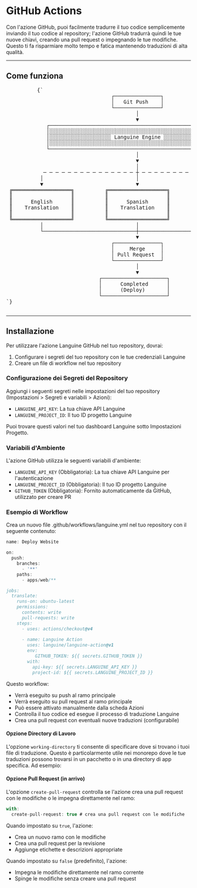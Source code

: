 # GitHub Actions

Con l'azione GitHub, puoi facilmente tradurre il tuo codice semplicemente inviando il tuo codice al repository; l'azione GitHub tradurrà quindi le tue nuove chiavi, creando una pull request o impegnando le tue modifiche.
Questo ti fa risparmiare molto tempo e fatica mantenendo traduzioni di alta qualità.

---

## Come funziona



<div className="flex flex-col items-center justify-center p-4 mb-8 h-[400px] sm:h-[500px] md:h-[650px]">
        <pre
          className="p-4 text-sm leading-5 scale-[0.5] sm:scale-[0.65] md:scale-90 transform-gpu"
          style={{
            fontFamily: "monospace",
            whiteSpace: "pre",
            textAlign: "left",
          }}
        >
          {`
                                  ┌───────────────┐
                                  │   Git Push    │
                                  └───────────────┘
                                          │
                                          ▼
             ┌─────────────────────────────────────────────────────────┐
             │░░░░░░░░░░░░░░░░░░░░░░░░░░░░░░░░░░░░░░░░░░░░░░░░░░░░░░░░░│
             │░░░░░░░░░░░░░░░░░░░░ Languine Engine ░░░░░░░░░░░░░░░░░░░░│
             │░░░░░░░░░░░░░░░░░░░░░░░░░░░░░░░░░░░░░░░░░░░░░░░░░░░░░░░░░│
             └─────────────────────────────────────────────────────────┘
                                          │
                                          ▼
                                          │
            ─ ─ ─ ─ ─ ─ ─ ─ ─ ─ ─ ─ ─ ─ ─ ┼ ─ ─ ─ ─ ─ ─ ─ ─ ─ ─ ─ ─ ─ ─ ─
           │                              │                              │
           ▼                              ▼                              ▼
 ╔═══════════════════╗          ╔═══════════════════╗          ╔═══════════════════╗
 ║                   ║          ║                   ║          ║                   ║
 ║      English      ║          ║      Spanish      ║          ║      Japanese     ║
 ║    Translation    ║          ║    Translation    ║          ║     Translation   ║
 ║                   ║          ║                   ║          ║                   ║
 ╚═══════════════════╝          ╚═══════════════════╝          ╚═══════════════════╝
           │                              │                              │
           └──────────────────────────────┼──────────────────────────────┘
                                          ▼
                                  ┌───────────────┐
                                  │     Merge     │
                                  │ Pull Request  │
                                  └───────────────┘
                                          │
                                          ▼
                              ┌─────────────────────┐
                              │      Completed      │
                              │      (Deploy)       │
                              └─────────────────────┘
`}
        </pre>
      </div>

---

## Installazione

Per utilizzare l'azione Languine GitHub nel tuo repository, dovrai:

1. Configurare i segreti del tuo repository con le tue credenziali Languine
2. Creare un file di workflow nel tuo repository

### Configurazione dei Segreti del Repository

Aggiungi i seguenti segreti nelle impostazioni del tuo repository (Impostazioni > Segreti e variabili > Azioni):

- `LANGUINE_API_KEY`: La tua chiave API Languine
- `LANGUINE_PROJECT_ID`: Il tuo ID progetto Languine

Puoi trovare questi valori nel tuo dashboard Languine sotto Impostazioni Progetto.



### Variabili d'Ambiente

L'azione GitHub utilizza le seguenti variabili d'ambiente:
- `LANGUINE_API_KEY` (Obbligatoria): La tua chiave API Languine per l'autenticazione
- `LANGUINE_PROJECT_ID` (Obbligatoria): Il tuo ID progetto Languine 
- `GITHUB_TOKEN` (Obbligatoria): Fornito automaticamente da GitHub, utilizzato per creare PR

### Esempio di Workflow

Crea un nuovo file .github/workflows/languine.yml nel tuo repository con il seguente contenuto:

```ts title=".github/workflows/release.yml"
name: Deploy Website

on:
  push:
    branches:
      - '**'
    paths:
      - apps/web/**

jobs:
  translate:
    runs-on: ubuntu-latest
    permissions:
      contents: write
      pull-requests: write
    steps:
      - uses: actions/checkout@v4
      
      - name: Languine Action
        uses: languine/languine-action@v1
        env:
           GITHUB_TOKEN: ${{ secrets.GITHUB_TOKEN }}
        with:
          api-key: ${{ secrets.LANGUINE_API_KEY }}
          project-id: ${{ secrets.LANGUINE_PROJECT_ID }}
```
 
 Questo workflow:
- Verrà eseguito su push al ramo principale
- Verrà eseguito su pull request al ramo principale
- Può essere attivato manualmente dalla scheda Azioni
- Controlla il tuo codice ed esegue il processo di traduzione Languine
- Crea una pull request con eventuali nuove traduzioni (configurabile)

#### Opzione Directory di Lavoro

L'opzione `working-directory` ti consente di specificare dove si trovano i tuoi file di traduzione. Questo è particolarmente utile nei monorepo dove le tue traduzioni possono trovarsi in un pacchetto o in una directory di app specifica. Ad esempio:

#### Opzione Pull Request (in arrivo)

L'opzione `create-pull-request` controlla se l'azione crea una pull request con le modifiche o le impegna direttamente nel ramo:

```typescript title=".github/workflows/languine.yml"
with:
  create-pull-request: true # crea una pull request con le modifiche
```

Quando impostato su `true`, l'azione:
- Crea un nuovo ramo con le modifiche
- Crea una pull request per la revisione
- Aggiunge etichette e descrizioni appropriate

Quando impostato su `false` (predefinito), l'azione:
- Impegna le modifiche direttamente nel ramo corrente
- Spinge le modifiche senza creare una pull request